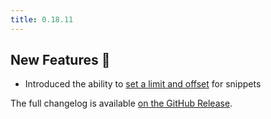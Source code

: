 ```yaml
---
title: 0.18.11
---
```


## New Features 🎉

- Introduced the ability to [set a limit and offset](/documentation/full-text/highlighting) for snippets

The full changelog is available [on the GitHub Release](https://github.com/paradedb/paradedb/releases/tag/v0.18.11).
